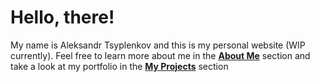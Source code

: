 # Hello, there!

My name is Aleksandr Tsyplenkov and this is my personal website (WIP currently). Feel free to learn more about me in the [**About Me**](./about.qmd) section and take a look at my portfolio in the [**My Projects**](./projects.qmd) section
